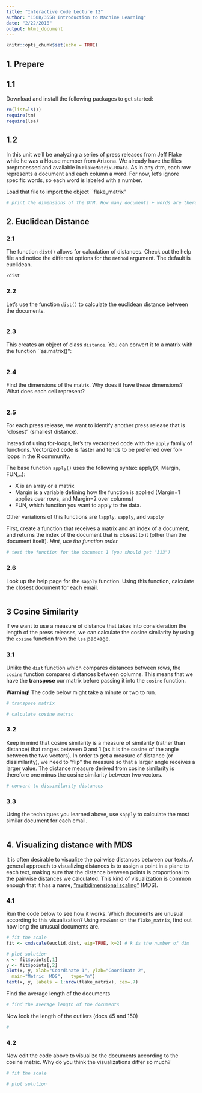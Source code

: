 ---
title: "Interactive Code Lecture 12"
author: "150B/355B Introduction to Machine Learning"
date: "2/22/2018"
output: html_document
---

```{r setup, include=FALSE}
knitr::opts_chunk$set(echo = TRUE)
```

## 1. Prepare 

## 1.1 

Download and install the following packages to get started:

```{r, message=F, warning=F}
rm(list=ls())
require(tm)
require(lsa)
```

## 1.2

In this unit we'll be analyzing a series of press releases from Jeff Flake while he was a House member from Arizona.  We already have the files preprocessed and available in `FlakeMatrix.RData`. As in any dtm, each row represents a document and each column a word. For now, let's ignore specific words, so each word is labeled with a number. 

Load that file to import the object ``flake_matrix"

```{r}


# print the dimensions of the DTM. How many documents + words are there?

```

## 2. Euclidean Distance

### 2.1 

The function `dist()` allows for calculation of distances. Check out the help file and notice the different options for the `method` argument. The default is euclidean.

```{r eval=FALSE}
?dist
```

### 2.2 

Let's use the function `dist()` to calculate the euclidean distance between the documents.

```{r}

```

### 2.3 

This creates an object of class `distance`. You can convert it to a matrix with the function ``as.matrix()'':

```{r}

```

### 2.4

Find the dimensions of the matrix. Why does it have these dimensions? What does each cell represent?

```{r}

```

### 2.5 

For each press release, we want to identify another press release that is "closest" (smallest distance).

Instead of using for-loops, let's try vectorized code with the `apply` family of functions. Vectorized code is faster and tends to be preferred over for-loops in the R community.

The base function ``apply()`` uses the following syntax: apply(X, Margin, FUN,..):

- X is an array or a matrix
- Margin is a variable defining how the function is applied (Margin=1 applies over rows, and Margin=2 over columns)
- FUN, which function you want to apply to the data. 

Other variations of this functions are ``lapply``, ``sapply``, and ``vapply``

First, create a function that receives a matrix and an index of a document, and returns the index of the document that is closest to it (other than the document itself). *Hint, use the function order*

```{r}



# test the function for the document 1 (you should get "313")

```

### 2.6

Look up the help page for the `sapply` function. Using this function, calculate the closest document for each email.

```{r}

```

## 3 Cosine Similarity

If we want to use a measure of distance that takes into consideration the length of the press releases, we can calculate the cosine similarity by using the `cosine` function from the `lsa` package.

### 3.1 

Unlike the `dist` function which compares distances between rows, the `cosine` function compares distances between columns. This means that we have the **transpose** our matrix before passing it into the `cosine` function.

**Warning!** The code below might take a minute or two to run.

```{r}
# transpose matrix

# calculate cosine metric

```

### 3.2

Keep in mind that cosine similarity is a measure of similarity (rather than distance) that ranges between 0 and 1 (as it is the cosine of the angle between the two vectors). In order to get a measure of distance (or dissimilarity), we need to "flip" the measure so that a larger angle receives a larger value. The distance measure derived from cosine similarity is therefore one minus the cosine similarity between two vectors.

```{r}
# convert to dissimilarity distances

```

### 3.3

Using the techniques you learned above, use `sapply` to calculate the most similar document for each email.

```{r}

```

## 4. Visualizing distance with MDS

It is often desirable to visualize the pairwise distances between our texts. A general approach to visualizing distances is to assign a point in a plane to each text, making sure that the distance between points is proportional to the pairwise distances we calculated. This kind of visualization is common enough that it has a name, ["multidimensional scaling"](https://en.wikipedia.org/wiki/Multidimensional_scaling) (MDS).

### 4.1 

Run the code below to see how it works. Which documents are unusual according to this visualization? Using `rowSums` on the `flake_matrix`, find out how long the unusual documents are.

```{r eval=FALSE}
# fit the scale
fit <- cmdscale(euclid.dist, eig=TRUE, k=2) # k is the number of dim

# plot solution 
x <- fit$points[,1]
y <- fit$points[,2]
plot(x, y, xlab="Coordinate 1", ylab="Coordinate 2", 
  main="Metric	MDS",	type="n")
text(x, y, labels = 1:nrow(flake_matrix), cex=.7)

```


Find the average length of the documents

```{r}
# find the average length of the documents

```


Now look the length of the outliers (docs 45 and 150)

```{r}
#
```

### 4.2

Now edit the code above to visualize the documents according to the cosine metric. Why do you think the visualizations differ so much?

```{r}
# fit the scale

# plot solution 


```
